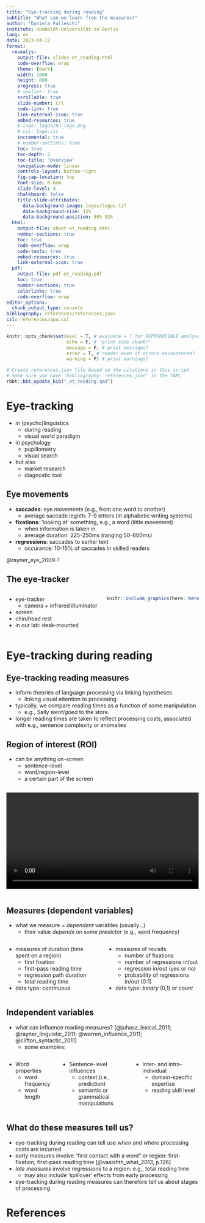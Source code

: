 ```yaml
---
title: "Eye-tracking during reading"
subtitle: "What can we learn from the measures?"
author: "Daniela Palleschi"
institute: Humboldt-Universität zu Berlin
lang: en
date: 2023-04-12
format:
  revealjs:
    output-file: slides-et_reading.html
    code-overflow: wrap
    theme: [dark]
    width: 1600
    height: 600
    progress: true
    # smaller: true
    scrollable: true
    slide-number: c/t
    code-link: true
    link-external-icon: true
    embed-resources: true
    # logo: logos/hu_logo.png
    # css: logo.css
    incremental: true
    # number-sections: true
    toc: true
    toc-depth: 2
    toc-title: 'Overview'
    navigation-mode: linear
    controls-layout: bottom-right
    fig-cap-location: top
    font-size: 0.6em
    slide-level: 4
    chalkboard: false
    title-slide-attributes: 
      data-background-image: logos/logos.tif
      data-background-size: 15%
      data-background-position: 50% 92%
  html:
    output-file: sheet-et_reading.html
    number-sections: true
    toc: true
    code-overflow: wrap
    code-tools: true
    embed-resources: true
    link-external-icon: true
  pdf:
    output-file: pdf-et_reading.pdf
    toc: true
    number-sections: true
    colorlinks: true
    code-overflow: wrap
editor_options: 
  chunk_output_type: console
bibliography: references/references.json
csl: references/apa.csl
---
```


```r
knitr::opts_chunk$set(eval = T, # evaluate = T for REPRODUCIBLE analyses
                      echo = F, # 'print code chunk?'
                      message = F, # print messages?
                      error = T, # render even if errors encountered?
                      warning = F) # print warnings?
```

```r
# Create references.json file based on the citations in this script
# make sure you have 'bibliography: references.json' in the YAML
rbbt::bbt_update_bib("_et_reading.qmd")
```

# Eye-tracking

- in (psycho)linguistics
  + during reading
  + visual world paradigm
- in psychology
  + pupillometry
  + visual search
- but also
  + market research
  + diagnostic tool

## Eye movements

- **saccades**: eye *movements* (e.g., from one word to another)
  + average saccade legnth: 7-9 letters (in alphabetic writing systems)
- **fixations**: 'looking at' something, e.g., a word (little movement)
  + when information is taken in
  + average duration: 225-250ms (ranging 50-600ms)
- **regressions**: saccades to earlier text
  + occurance: 10-15% of saccades in skilled readers

::: {.footer}
@rayner_eye_2009-1
:::

## The eye-tracker

:::: {.columns}

::: {.column width="50%"}
- eye-tracker
  + camera $+$ infrared illuminator
- screen
- chin/head rest
- in our lab: desk-mounted

:::

::: {.column width="50%"}
```r
knitr::include_graphics(here::here("media/SR_Research.png"))
```

:::

::::

# Eye-tracking during reading

## Eye-tracking reading measures

- inform theories of language processing via linking hypotheses
  + linking visual attention to processing
- typically, we compare reading times as a function of some manipulation
  + e.g., Sally *went*/*goed* to the store.
- longer reading times are taken to reflect processing costs, associated with e.g., sentence complexity or anomalies

## Region of interest (ROI)

- can be anything on-screen
  + sentence-level
  + word/region-level
  + a certain part of the screen
  
::: {.content-visible when-format="revealjs" when-format="html"}
:::: {.columns}

::: {.column width="60%"}
![](media/crit_trial_px03.mp4){fig-align="center" width="100%"}
:::

::::
:::

## Measures (dependent variables)

- what we measure = *dependent* variables (usually...)
  + their value *depends* on some *predictor* (e.g., word frequency)

:::: {.columns}

::: {.column width="50%"}

- measures of duration (time spent on a region)
  + first fixation
  + first-pass reading time
  + regression path duration
  + total reading time
- data type: *continuous*
  
:::
 
::: {.column width="50%"}

- measures of revisits
  + number of fixations
  + number of regressions in/out
  + regression in/out (yes or no)
  + probability of regressions in/out (0:1)
- data type: *binary* (0,1) or *count*
  
:::

::::

## Independent variables

- what can influence reading measures? [@juhasz_lexical_2011; @rayner_linguistic_2011; @warren_influence_2011; @clifton_syntactic_2011]
  + some examples:

:::: {.columns}

::: {.column width="26%"}
- Word properties
  - word frequency
  - word length

:::

::: {.column width="37%"}
- Sentence-level influences
  - context (i.e., prediction)
  - semantic or grammatical manipulations

:::

::: {.column width="37%"}
- Inter- and intra-individual
  - domain-specific expertise
  - reading skill level

:::

::::


## What do these measures tell us?

- eye-tracking during reading can tell use *when* and *where* processing costs are incurred
- *early measures* involve "first contact with a word" or region: first-fixation, first-pass reading time [@vasishth_what_2013, p.126]
- *late measures* involve regressions to a region: e.g., total reading time
  + may also include 'spillover' effects from early processing
- eye-tracking during reading measures can therefore tell us about stages of processing

# References {.unlisted .unnumbered visibility="uncounted"}

::: {#refs custom-style="Bibliography"}
:::

